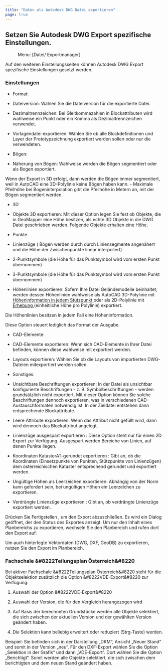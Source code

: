 ```yaml
---
title: "Daten als Autodesk DWG Datei exportieren"
page: true
---
```

## Setzen Sie Autodesk DWG Export spezifische Einstellungen. 
 <Menu> Menu: [Datei/ Exportmanager] </Menu> 

Auf den weiteren Einstellungsseiten k&#246;nnen Autodesk DWG Export spezifische Einstellungen gesetzt werden.

### Einstellungen

- <Bold> Format: </Bold> 
- <Bold> Dateiversion: </Bold>  W&#228;hlen Sie die Dateiversion f&#252;r die exportierte Datei.

- <Bold> Dezimaltrennzeichen: </Bold>  Bei Gleitkommazahlen in Blockattributen wird wahlweise ein Punkt oder ein Komma als Dezimaltrennzeichen verwendet.

- <Bold> Vorlagendatei exportieren: </Bold>  W&#228;hlen Sie ob alle Blockdefinitionen und Layer der Prototypzeichnung exportiert werden sollen oder nur die verwendeten.



- <Bold> B&#246;gen: </Bold> 
- <Bold> N&#228;herung von B&#246;gen: </Bold>  Wahlweise werden die B&#246;gen segmentiert oder als Bogen exportiert. 


<Warning>
Wenn der Export in 3D erfolgt, dann werden die B&#246;gen immer segmentiert, weil in AutoCAD eine 3D-Polylinie keine B&#246;gen haben kann.

</Warning>
- <Bold> Maximale Pfeilh&#246;he bei Bogeninterpolation </Bold>  gibt die <Italic> Pfeilh&#246;he </Italic>  in Metern an, mit der B&#246;gen segmentiert werden.



- <Bold> 3D </Bold> 
- <Bold> Objekte 3D exportieren: </Bold>  Mit dieser Option legen Sie fest ob Objekte, die in GeoMapper eine H&#246;he besitzen, als echte 3D Objekte in die DWG Datei geschrieben werden. Folgende Objekte erhalten eine H&#246;he.

- Punkte

- Linienz&#252;ge ( B&#246;gen werden durch durch Liniensegmente angen&#228;hert und die H&#246;he der Zwischenpunkte linear interpoliert)

- 2-Punktsymbole (die H&#246;he f&#252;r das Punktsymbol wird vom ersten Punkt &#252;bernommen)

- 3-Punktsymbole (die H&#246;he f&#252;r das Punktsymbol wird vom ersten Punkt &#252;bernommen)



- <Bold> H&#246;henlinien exportieren: </Bold>  Sofern Ihre Datei Gel&#228;ndemodelle beinhaltet, werden dessen H&#246;henlinien wahlweise als <Italic> AutoCAD 3D-Polylinie </Italic>  mit <U> H&#246;heninformation in jedem St&#252;tzpunkt </U>  oder als <Italic> 2D-Polylinie </Italic>  mit <U> <Italic> Erhebung </Italic> </U>  (einheitliche H&#246;he pro Polylinie) exportiert.


<Warning>
Die H&#246;henlinien besitzen in jedem Fall eine H&#246;heninformation.

Diese Option steuert lediglich das Format der Ausgabe.

</Warning>


- <Bold> CAD-Elemente: </Bold> 
- <Bold> CAD-Elemente exportieren: </Bold>  Wenn sich CAD-Elemente in Ihrer Datei befinden, k&#246;nnen diese wahlweise mit exportiert werden. 

- <Bold> Layouts exportieren: </Bold>  W&#228;hlen Sie ob die Layouts von importierten DWG-Dateien mitexportiert werden sollen.



- <Bold> Sonstiges: </Bold> 
- <Bold> Unsichtbare Beschriftungen exportieren: </Bold>  In der Datei als <Italic> unsichtbar </Italic>  konfigurierte Beschriftungen - z. B. Symbolbeschriftungen - werden grunds&#228;tzlich nicht exportiert. Mit dieser Option k&#246;nnen Sie solche Beschriftungen dennoch exportieren, was in verschiedenen CAD-Austauschformaten notwendig ist. In der Zieldatei entstehen dann entsprechende Blockattribute.

- <Bold> Leere Attribute exportieren: </Bold>  Wenn das Attribut nicht gef&#252;llt wird, dann wird dennoch das Blockattribut angelegt.

- <Bold> Linienz&#252;ge ausgespart exportieren </Bold> : Diese Option steht nur f&#252;r einen 2D Export zur Verf&#252;gung. Ausgespart werden Bereiche von Linien, auf denen Punkte liegen.

- <Bold> Koordinaten KatasterAT-gerundet exportieren </Bold> : Gibt an, ob die Koordinaten (Einsetzpunkte von Punkten, St&#252;tzpunkte von Linienz&#252;gen) dem &#246;sterreichischen Kataster entsprechend gerundet und exportiert werden.

- <Bold> Ung&#252;ltige H&#246;hen als Leerzeichen exportieren: </Bold>  Abh&#228;ngig von der Norm kann gefordert sein, bei ung&#252;ltigen H&#246;hen ein Leerzeichen zu exportieren.

- <Bold> Verdr&#228;ngte Linienz&#252;ge exportieren </Bold> : Gibt an, ob verdr&#228;ngte Linienz&#252;ge exportiert werden.






Dr&#252;cken Sie  <Border>Fertigstellen</Border> , um den Export abzuschlie&#223;en. Es wird ein Dialog ge&#246;ffnet, der den Status des Exportes anzeigt.
<GeoMapper>
<Success>
Um nur den Inhalt eines Planbereichs zu exportieren, wechseln Sie den Planbereich und rufen dort den Export auf.
</Success>

<Success>
Um auch hinterlegte Vektordaten (DWG, DXF, GeoDB) zu exportieren, nutzen Sie den Export im Planbereich.
</Success>


</GeoMapper>


### Fachschale &#8222Teilungsplan &#214;sterreich&#8220
Bei aktiver Fachschale &#8222Teilungsplan &#214;sterreich&#8220 steht f&#252;r die Objektselektion zus&#228;tzlich die Option &#8222VDE-Export&#8220 zur Verf&#252;gung:

1.  Auswahl der Option &#8222VDE-Export&#8220

2.  Auswahl der Version, die f&#252;r den Vergleich herangezogen wird

3.  Auf Basis der berechneten Grundst&#252;cke werden alle Objekte selektiert, die sich zwischen der aktuellen Version und der gew&#228;hlten Version ge&#228;ndert haben.

4.  Die Selektion kann beliebig erweitert oder reduziert (Strg-Taste) werden.




<Info>
Beispiel: Sie befinden sich in der Darstellung &#8222DKM&#8220, Ansicht &#8222Neuer Stand&#8220 und somit in der Version &#8222neu&#8220. F&#252;r den DXF-Export w&#228;hlen Sie die Option &#8222Selektion in der Grafik&#8220 und dann &#8222VDE-Export&#8220. Dort w&#228;hlen Sie die Option &#8222Berichtigt&#8220. Somit werden alle Objekte selektiert, die sich zwischen dem berichtigten und dem neuen Stand ge&#228;ndert haben.
</Info>
